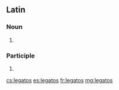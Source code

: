 ==Latin==

===Noun===
{{la-noun-form|lēgātōs}}

# {{inflection of|lēgātus||acc|p|lang=la}}

===Participle===
{{la-part-form|lēgātōs}}

# {{inflection of|lēgātus||acc|m|p|lang=la}}

[[cs:legatos]]
[[es:legatos]]
[[fr:legatos]]
[[mg:legatos]]